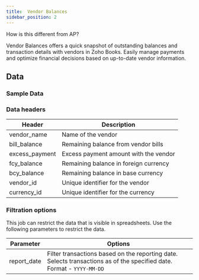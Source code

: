 ```yaml
---
title:  Vendor Balances
sidebar_position: 2
---
```


How is this different from AP?


Vendor Balances offers a quick snapshot of outstanding balances and transaction details with vendors in Zoho Books. Easily manage payments and optimize financial decisions based on up-to-date vendor information.

<AddJob
  template="gsheet_zoho_books_db_get_vendor_balances"
/>


## Data

### Sample Data

<Gsheet
  src="https://docs.google.com/spreadsheets/d/1-gX-uq5YrTW-6gQJYM-mNXitEOfJLTiQCvPtV8CR1Yc/edit#gid=1688811564"
/>


### Data headers

| Header          | Description                                           |
|-----------------|-------------------------------------------------------|
| vendor_name     | Name of the vendor                                    |
| bill_balance    | Remaining balance from vendor bills                   |
| excess_payment  | Excess payment amount with the vendor                 |
| fcy_balance     | Remaining balance in foreign currency                 |
| bcy_balance     | Remaining balance in base currency                    |
| vendor_id       | Unique identifier for the vendor                       |
| currency_id     | Unique identifier for the currency                     |



### Filtration options

This job can restrict the data that is visible in spreadsheets. Use the following parameters to restrict the data.

| Parameter | Options |
|----|----|                                                                                   
| report_date | Filter transactions based on the reporting date. Selects transactions as of the specified date. Format - `YYYY-MM-DD` |



<!---
## Others

### Similar jobs

Similar sort of data can be achieved by using get accounting transaction job and filtering it by invoice type. 

### Reports that use this job

Here are some of the report templates that use this job: 
-->